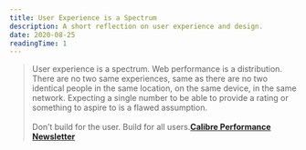 ```yaml
---
title: User Experience is a Spectrum
description: A short reflection on user experience and design.
date: 2020-08-25
readingTime: 1
---
```


>User experience is a spectrum. Web performance is a distribution. There are no two same experiences, same as there are no two identical people in the same location, on the same device, in the same network. Expecting a single number to be able to provide a rating or something to aspire to is a flawed assumption.<br /><br />
Don’t build for the user. Build for all users.**<a href="https://calibreapp.com/newsletter">Calibre Performance Newsletter</a>**